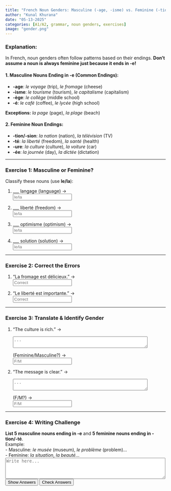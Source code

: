 ```yaml
---
title: "French Noun Genders: Masculine (-age, -isme) vs. Feminine (-tion, -té, -ure)"  
author: "Kunal Khurana"  
date: "05-13-2025"  
categories: [A1/A2, grammar, noun genders, exercises]  
image: "gender.png"  
---
```


::: {.content-visible when-profile="english"}  

### Explanation:  
In French, noun genders often follow patterns based on their endings. **Don’t assume a noun is always feminine just because it ends in -e!**  

#### 1. **Masculine Nouns Ending in -e** (Common Endings):  
   - **-age**: *le voyage* (trip), *le fromage* (cheese)  
   - **-isme**: *le tourisme* (tourism), *le capitalisme* (capitalism)  
   - **-ège**: *le collège* (middle school)  
   - **-é**: *le café* (coffee), *le lycée* (high school)  

   **Exceptions:** *la page* (page), *la plage* (beach)  

#### 2. **Feminine Noun Endings**:  
   - **-tion/-sion**: *la nation* (nation), *la télévision* (TV)  
   - **-té**: *la liberté* (freedom), *la santé* (health)  
   - **-ure**: *la culture* (culture), *la voiture* (car)  
   - **-ée**: *la journée* (day), *la dictée* (dictation)  

---

### Exercise 1: Masculine or Feminine?  
Classify these nouns (use **le/la**):  

1. ___ langage (language) →  
   <input type="text" placeholder="le/la" oninput="checkAnswer(this, 'le')"><span style="margin-left:10px;"></span>  

2. ___ liberté (freedom) →  
   <input type="text" placeholder="le/la" oninput="checkAnswer(this, 'la')"><span style="margin-left:10px;"></span>  

3. ___ optimisme (optimism) →  
   <input type="text" placeholder="le/la" oninput="checkAnswer(this, 'le')"><span style="margin-left:10px;"></span>  

4. ___ solution (solution) →  
   <input type="text" placeholder="le/la" oninput="checkAnswer(this, 'la')"><span style="margin-left:10px;"></span>  

---


### Exercise 2: Correct the Errors  
1. "La fromage est délicieux." →  
   <input type="text" placeholder="Correct" oninput="checkAnswer(this, 'Le fromage est délicieux.')"><span style="margin-left:10px;"></span>  

2. "Le liberté est importante." →  
   <input type="text" placeholder="Correct" oninput="checkAnswer(this, 'La liberté est importante.')"><span style="margin-left:10px;"></span>  

---

### Exercise 3: Translate & Identify Gender  
1. "The culture is rich." →  
   <textarea placeholder="..." rows="2" cols="50" oninput="checkTranslation(this, 'La culture est riche.')"></textarea> (Feminine/Masculine?) →  
   <input type="text" placeholder="F/M" oninput="checkAnswer(this, 'F')"><span style="margin-left:10px;"></span>  

2. "The message is clear." →  
   <textarea placeholder="..." rows="2" cols="50" oninput="checkTranslation(this, 'Le message est clair.')"></textarea> (F/M?) →  
   <input type="text" placeholder="F/M" oninput="checkAnswer(this, 'M')"><span style="margin-left:10px;"></span>  

---

### Exercise 4: Writing Challenge  
**List 5 masculine nouns ending in -e** and **5 feminine nouns ending in -tion/-té**.  
Example:  
- Masculine: *le musée* (museum), *le problème* (problem)...  
- Feminine: *la situation*, *la beauté*...  
<textarea placeholder="Write here..." rows="4" cols="60"></textarea>  

<button onclick="showAnswers()">Show Answers</button>  
<button onclick="checkAllAnswers()">Check Answers</button>  

<script>  

function showAnswers() {  
    document.querySelectorAll('input[type="text"]').forEach(input => {  
        const correct = input.getAttribute('oninput').match(/'([^']+)'/)[1];  
        input.value = correct;  
        const feedback = input.nextElementSibling;  
        feedback.textContent = "✓ Correct !";  
        feedback.style.color = "green";  
    });  
}  

function checkAllAnswers() {  
    document.querySelectorAll('input[type="text"]').forEach(input => {  
        const correct = input.getAttribute('oninput').match(/'([^']+)'/)[1];  
        checkAnswer(input, correct);  
    });  

    document.querySelectorAll('textarea').forEach(textarea => {  
        const correct = textarea.getAttribute('oninput').match(/'([^']+)'/)[1];  
        checkTranslation(textarea, correct);  
    });  
}  

function checkAnswer(input, correctAnswer) {  
    const feedback = input.nextElementSibling;  
    if (input.value.trim().toLowerCase() === correctAnswer.toLowerCase()) {  
        feedback.textContent = "✓ Correct !";  
        feedback.style.color = "green";  
    } else if (input.value.trim()) {  
        feedback.textContent = "✗ Essayez encore !";  
        feedback.style.color = "red";  
    }  
}  

function checkTranslation(textarea, correctAnswer) {  
    const feedback = textarea.nextElementSibling;  
    if (textarea.value.trim().toLowerCase() === correctAnswer.toLowerCase()) {  
        feedback.textContent = "✓ Correct !";  
        feedback.style.color = "green";  
    } else if (textarea.value.trim()) {  
        feedback.textContent = "✗ Essayez encore !";  
        feedback.style.color = "red";  
    }  
}

</script>  

:::  